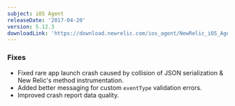```yaml
---
subject: iOS Agent
releaseDate: '2017-04-20'
version: 5.12.3
downloadLink: 'https://download.newrelic.com/ios_agent/NewRelic_iOS_Agent_5.12.3.zip'
---
```


### Fixes

* Fixed rare app launch crash caused by collision of JSON serialization & New Relic's method instrumentation.
* Added better messaging for custom `eventType` validation errors.
* Improved crash report data quality.
